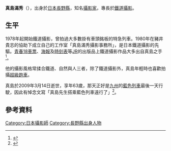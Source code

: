 {{japanese|japanese=真島  満秀|kana=ましま みつひで|romaji=Mashima Mitsuhide}}
'''真島滿秀'''（{{bd|1946年|4月3日|2009年|3月14日|}}），出身於[[日本|日本]][[長野縣|長野縣]]，知名[[攝影家|攝影家]]，專長於[[鐵道攝影|鐵道攝影]]。

==生平==
1978年起開始鐵道攝影，曾拍過大多數掛有車頭銘板的特急列車。1980年在豬井貴志的協助下成立自己的工作室「真島滿秀攝影事務所」，是日本鐵道攝影的先驅。[[青春18|青春18車票]]、[[海報|海報]]及[[時刻表|時刻表]]等[[JR|JR]]的出版品上鐵道攝影作品大多出自真島之手<ref>{{cite news|title=キヤノン、鉄道写真界の第一人者・真島満秀氏の写真展を開催|url=http://journal.mycom.co.jp/news/2009/07/06/075/index.html|work=[[マイコミジャーナル|マイコミジャーナル]]|publisher=|date=2009-07-06|accessdate=2009-11-26|deadurl=yes|archiveurl=https://web.archive.org/web/20090709075021/http://journal.mycom.co.jp/news/2009/07/06/075/index.html|archivedate=2009-07-09}}</ref>。

他的攝影風格常揉合鐵道、自然與人三者，除了鐵道攝影外，真島年輕時也喜歡拍攝[[超級跑車|超級跑車]]。

真島於2009年3月14日逝世，享年63歲，那天正好是[[九州_(日本)|九州]]的[[藍色列車|藍色列車]]最後一天行駛，因此有悼念文寫「真島先生搭乘藍色列車遠行了」<ref>{{cite news|title=真島満秀氏の逝去を悼む|url=http://blog.umehara-train.com/?eid=865636|work=[[梅原淳|梅原淳]]ブログ|publisher=|date=2009-03-18|accessdate=2009-11-26|archive-date=2016-03-04|archive-url=https://web.archive.org/web/20160304092332/http://blog.umehara-train.com/?eid=865636|dead-url=no}}</ref>。

==參考資料==
{{reflist}}

{{日本人物小作品}}
{{normdaten}}
{{DEFAULTSORT:mashima mitsuhide}}
[[Category:日本攝影師|Category:日本攝影師]]
[[Category:長野縣出身人物|Category:長野縣出身人物]]
